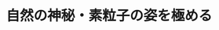 ﻿---
title: "自然の神秘・素粒子の姿を極める"
category: "理学院"
vol: 15
interviewee: "渡辺・谷森 "
url: ""
tags: ["素粒子","自然","粒子","神秘"]
pdf: "15-7.pdf"
career: ""
preface: "------------"
---
